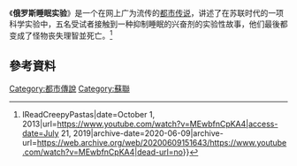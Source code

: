 《'''俄罗斯睡眠实验'''》是一个在网上广为流传的[[都市傳說|都市传说]]，讲述了在苏联时代的一项科学实验中，五名受试者接触到一种抑制睡眠的兴奋剂的实验性故事，他们最後都变成了怪物丧失理智並死亡。<ref name="IRCP">{{cite web|author=IReadCreepyPastas|title="The Russian Sleep Experiment" {{!}} IReadCreepyPastas|date=October 1, 2013|url=https://www.youtube.com/watch?v=MEwbfnCpKA4|access-date=July 21, 2019|archive-date=2020-06-09|archive-url=https://web.archive.org/web/20200609151643/https://www.youtube.com/watch?v=MEwbfnCpKA4|dead-url=no}}</ref>

== 參考資料 ==
{{reflist}}

[[Category:都市傳說|Category:都市傳說]]
[[Category:蘇聯|Category:蘇聯]]